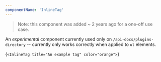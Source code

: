 ```yaml
---
componentName: 'InlineTag'
---
```


> Note: this component was added ~ 2 years ago for a one-off use case.

An _experimental_ component currently used only on `/api-docs/plugins-directory` -- currently only works correctly when applied to `ul` elements.

<LiveComponent>{`
<InlineTag title="An example tag" color="orange">
`}</LiveComponent>

